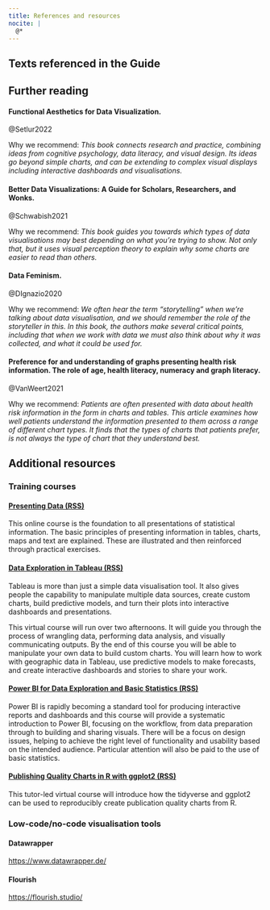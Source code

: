 ```yaml
---
title: References and resources
nocite: |
  @*
---
```


## Texts referenced in the Guide

::: {#refs}
:::

## Further reading

#### Functional Aesthetics for Data Visualization.

@Setlur2022

Why we recommend: *This book connects research and practice, combining ideas from cognitive psychology, data literacy, and visual design. Its ideas go beyond simple charts, and can be extending to complex visual displays including interactive dashboards and visualisations.*

#### Better Data Visualizations: A Guide for Scholars, Researchers, and Wonks.

@Schwabish2021

Why we recommend: *This book guides you towards which types of data visualisations may best depending on what you're trying to show. Not only that, but it uses visual perception theory to explain why some charts are easier to read than others.*

#### Data Feminism.

@DIgnazio2020

Why we recommend: *We often hear the term "storytelling" when we're talking about data visualisation, and we should remember the role of the storyteller in this. In this book, the authors make several critical points, including that when we work with data we must also think about why it was collected, and what it could be used for.*

#### Preference for and understanding of graphs presenting health risk information. The role of age, health literacy, numeracy and graph literacy.

@VanWeert2021

Why we recommend: *Patients are often presented with data about health risk information in the form in charts and tables. This article examines how well patients understand the information presented to them across a range of different chart types. It finds that the types of charts that patients prefer, is not always the type of chart that they understand best.*

## Additional resources

### Training courses

#### [Presenting Data (RSS)](https://rss.org.uk/training-events/training/public-courses/introduction-to-statistics/presenting-data/presenting-data-2021-12-25,-9-00am/#eventoverview)

This online course is the foundation to all presentations of statistical information. The basic principles of presenting information in tables, charts, maps and text are explained. These are illustrated and then reinforced through practical exercises.

#### [Data Exploration in Tableau (RSS)](https://rss.org.uk/training-events/training/public-courses/software-training/data-exploration-in-tableau/)

Tableau is more than just a simple data visualisation tool. It also gives people the capability to manipulate multiple data sources, create custom charts, build predictive models, and turn their plots into interactive dashboards and presentations.

This virtual course will run over two afternoons. It will guide you through the process of wrangling data, performing data analysis, and visually communicating outputs. By the end of this course you will be able to manipulate your own data to build custom charts. You will learn how to work with geographic data in Tableau, use predictive models to make forecasts, and create interactive dashboards and stories to share your work.

#### [Power BI for Data Exploration and Basic Statistics (RSS)](https://rss.org.uk/training-events/training/public-courses/software-training/power-bi-for-data-exploration-and-basic-statistics/)

Power BI is rapidly becoming a standard tool for producing interactive reports and dashboards and this course will provide a systematic introduction to Power BI, focusing on the workflow, from data preparation through to building and sharing visuals. There will be a focus on design issues, helping to achieve the right level of functionality and usability based on the intended audience. Particular attention will also be paid to the use of basic statistics.

#### [Publishing Quality Charts in R with ggplot2 (RSS)](https://rss.org.uk/training-events/training/public-courses/software-training/publishing-quality-charts-in-r-with-ggplot2/)

This tutor-led virtual course will introduce how the tidyverse and ggplot2 can be used to reproducibly create publication quality charts from R.

### Low-code/no-code visualisation tools

#### Datawrapper

<https://www.datawrapper.de/>

#### Flourish

<https://flourish.studio/>
